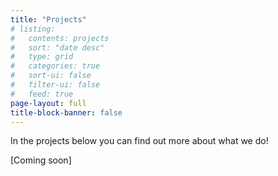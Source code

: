```yaml
---
title: "Projects"
# listing:
#   contents: projects
#   sort: "date desc"
#   type: grid
#   categories: true
#   sort-ui: false
#   filter-ui: false
#   feed: true
page-layout: full
title-block-banner: false
---
```


In the projects below you can find out more about what we do!

[Coming soon]